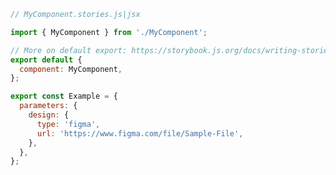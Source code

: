 ```js
// MyComponent.stories.js|jsx

import { MyComponent } from './MyComponent';

// More on default export: https://storybook.js.org/docs/writing-stories#default-export
export default {
  component: MyComponent,
};

export const Example = {
  parameters: {
    design: {
      type: 'figma',
      url: 'https://www.figma.com/file/Sample-File',
    },
  },
};
```
